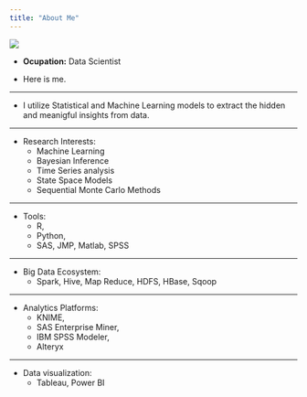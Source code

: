 ```yaml
---
title: "About Me"
---
```


![](me.jpg)



- __Ocupation:__ Data Scientist



- Here is me. 


***


- I utilize Statistical and Machine Learning models to extract the hidden and meanigful insights from data.



***

* Research Interests:\
    + Machine Learning
    + Bayesian Inference
    + Time Series analysis
    + State Space Models
    + Sequential Monte Carlo Methods

****

* Tools: 
    + R, 
    + Python, 
    + SAS, JMP, Matlab, SPSS
    
 
****

* Big Data Ecosystem: 
    + Spark, Hive, Map Reduce, HDFS, HBase,   Sqoop 
    
****

* Analytics Platforms: 
    + KNIME, 
    + SAS Enterprise Miner, 
    + IBM SPSS Modeler, 
    + Alteryx 
   
****

* Data visualization: 
    + Tableau, Power BI







